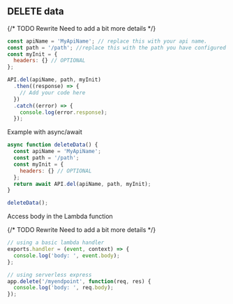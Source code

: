 ## DELETE data

{/* TODO Rewrite Need to add a bit more details */}

```javascript
const apiName = 'MyApiName'; // replace this with your api name.
const path = '/path'; //replace this with the path you have configured on your API
const myInit = {
  headers: {} // OPTIONAL
};

API.del(apiName, path, myInit)
  .then((response) => {
    // Add your code here
  })
  .catch((error) => {
    console.log(error.response);
  });
```

Example with async/await

```javascript
async function deleteData() {
  const apiName = 'MyApiName';
  const path = '/path';
  const myInit = {
    headers: {} // OPTIONAL
  };
  return await API.del(apiName, path, myInit);
}

deleteData();
```

Access body in the Lambda function

{/* TODO Rewrite Need to add a bit more details */}

```javascript
// using a basic lambda handler
exports.handler = (event, context) => {
  console.log('body: ', event.body);
};

// using serverless express
app.delete('/myendpoint', function(req, res) {
  console.log('body: ', req.body);
});
```

